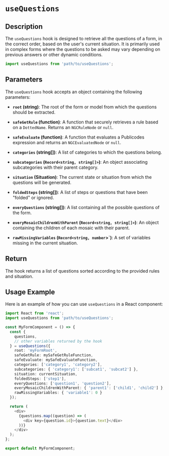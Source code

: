 
# `useQuestions`

## Description

The `useQuestions` hook is designed to retrieve all the questions of a form, in the correct order, based on the user's current situation. It is primarily used in complex forms where the questions to be asked may vary depending on previous answers or other dynamic conditions.

```typescript
import useQuestions from 'path/to/useQuestions';
```

## Parameters

The `useQuestions` hook accepts an object containing the following parameters:

- **`root` (string)**: The root of the form or model from which the questions should be extracted.
  
- **`safeGetRule` (function)**: A function that securely retrieves a rule based on a `DottedName`. Returns an `NGCRuleNode` or `null`.
  
- **`safeEvaluate` (function)**: A function that evaluates a Publicodes expression and returns an `NGCEvaluatedNode` or `null`.
  
- **`categories` (string[])**: A list of categories to which the questions belong.
  
- **`subcategories` (`Record<string, string[]>`)**: An object associating subcategories with their parent category.
  
- **`situation` (Situation)**: The current state or situation from which the questions will be generated.
  
- **`foldedSteps` (string[])**: A list of steps or questions that have been "folded" or ignored.
  
- **`everyQuestions` (string[])**: A list containing all the possible questions of the form.
  
- **`everyMosaicChildrenWithParent` (`Record<string, string[]>`)**: An object containing the children of each mosaic with their parent.
  
- **`rawMissingVariables` (`Record<string, number`>`)**: A set of variables missing in the current situation.

## Return

The hook returns a list of questions sorted according to the provided rules and situation.

## Usage Example

Here is an example of how you can use `useQuestions` in a React component:

```typescript
import React from 'react';
import useQuestions from 'path/to/useQuestions';

const MyFormComponent = () => {
  const { 
    questions, 
    // other variables returned by the hook
  } = useQuestions({
    root: 'myFormRoot',
    safeGetRule: mySafeGetRuleFunction,
    safeEvaluate: mySafeEvaluateFunction,
    categories: ['category1', 'category2'],
    subcategories: { 'category1': ['subcat1', 'subcat2'] },
    situation: currentSituation,
    foldedSteps: ['step1'],
    everyQuestions: ['question1', 'question2'],
    everyMosaicChildrenWithParent: { 'parent1': ['child1', 'child2'] },
    rawMissingVariables: { 'variable1': 0 }
  });

  return (
    <div>
      {questions.map((question) => (
        <div key={question.id}>{question.text}</div>
      ))}
    </div>
  );
};

export default MyFormComponent;
```
